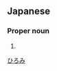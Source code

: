 ==Japanese==
{{ja-kanjitab|浩|美}}

===Proper noun===
{{ja-pos|proper|ひろみ}}

# {{given name|male|lang=ja}}

[[Category:Japanese male given names|ひろみ]]